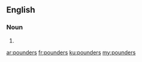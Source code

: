 ==English==

===Noun===
{{head|en}}

# {{plural of|pounder}}

[[ar:pounders]]
[[fr:pounders]]
[[ku:pounders]]
[[my:pounders]]